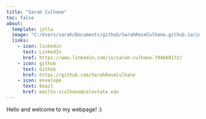 ```yaml
---
title: "Sarah Culhane"
toc: false
about:
  template: jolla
  image: "C:/Users/sarah/Documents/github/SarahRoseCulhane.github.io/images/profileimage.jpeg"
  links: 
    - icon: linkedin
      text: LinkedIn
      href: https://www.linkedin.com/in/sarah-culhane-794b60172/
    - icon: github
      text: Github
      href: https://github.com/SarahRoseCulhane
    - icon: envelope
      text: Email
      href: mailto:sculhane@colostate.edu
---
```


Hello and welcome to my webpage! :)
